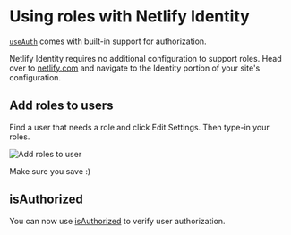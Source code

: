 # Using roles with Netlify Identity

[`useAuth`](https://useauth.dev) comes with built-in support for authorization.

Netlify Identity requires no additional configuration to support roles. Head over to [netlify.com](https://netlify.com) and navigate to the Identity portion of your site's configuration.

## Add roles to users

Find a user that needs a role and click Edit Settings. Then type-in your roles.

![Add roles to user](./images/netlify-identity-roles.png)

Make sure you save :)

## isAuthorized

You can now use [isAuthorized](/docs/roles) to verify user authorization.
